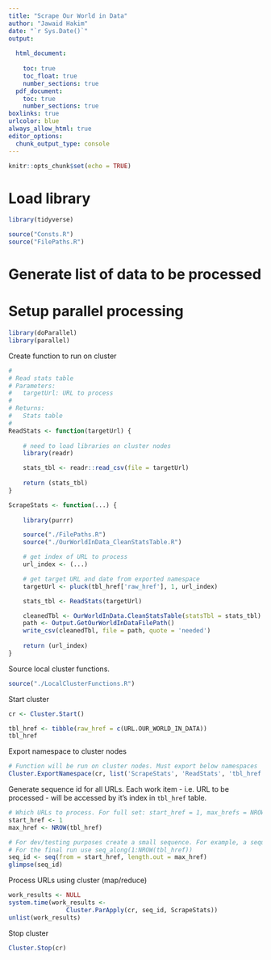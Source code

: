 ```yaml
---
title: "Scrape Our World in Data"
author: "Jawaid Hakim"
date: "`r Sys.Date()`"
output:
  
  html_document:
    
    toc: true
    toc_float: true
    number_sections: true
  pdf_document: 
    toc: true
    number_sections: true
boxlinks: true
urlcolor: blue
always_allow_html: true
editor_options: 
  chunk_output_type: console
---
```


```r
knitr::opts_chunk$set(echo = TRUE)
```

# Load library

```r
library(tidyverse)
```

```r
source("Consts.R")
source("FilePaths.R")
```

# Generate list of data to be processed

# Setup parallel processing

```r
library(doParallel)
library(parallel)
```

Create function to run on cluster

```r
#
# Read stats table
# Parameters:
#   targetUrl: URL to process
#
# Returns:
#   Stats table
#
ReadStats <- function(targetUrl) {
    
    # need to load libraries on cluster nodes
    library(readr)

    stats_tbl <- readr::read_csv(file = targetUrl)
    
    return (stats_tbl)    
}

ScrapeStats <- function(...) {
    
    library(purrr)

    source("./FilePaths.R")
    source("./OurWorldInData_CleanStatsTable.R")

    # get index of URL to process
    url_index <- (...)

    # get target URL and date from exported namespace
    targetUrl <- pluck(tbl_href['raw_href'], 1, url_index)

    stats_tbl <- ReadStats(targetUrl)

    cleanedTbl <- OurWorldInData.CleanStatsTable(statsTbl = stats_tbl)
    path <- Output.GetOurWorldInDataFilePath()
    write_csv(cleanedTbl, file = path, quote = 'needed')
     
    return (url_index)
}
```

Source local cluster functions.

```r
source("./LocalClusterFunctions.R")
```

Start cluster
```r
cr <- Cluster.Start()
```


```r
tbl_href <- tibble(raw_href = c(URL.OUR_WORLD_IN_DATA))
tbl_href
```

Export namespace to cluster nodes
```r
# Function will be run on cluster nodes. Must export below namespaces
Cluster.ExportNamespace(cr, list('ScrapeStats', 'ReadStats', 'tbl_href'))
```

Generate sequence id for all URLs. Each work item - i.e. URL to be processed - will be accessed by it's index in `tbl_href` table.

```r

# Which URLs to process. For full set: start_href = 1, max_hrefs = NROW(tbl_href)
start_href <- 1
max_href <- NROW(tbl_href)

# For dev/testing purposes create a small sequence. For example, a sequence of 1:5 will process first 5 URLs
# For the final run use seq_along(1:NROW(tbl_href))
seq_id <- seq(from = start_href, length.out = max_href)
glimpse(seq_id)
```

Process URLs using cluster (map/reduce)
```r
work_results <- NULL
system.time(work_results <-
                Cluster.ParApply(cr, seq_id, ScrapeStats))
unlist(work_results)
```

Stop  cluster
```r
Cluster.Stop(cr)

```
